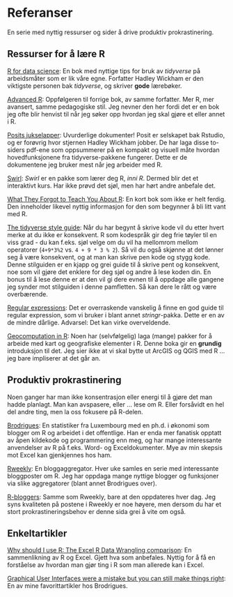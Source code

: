 # Referanser {.unnumbered}

En serie med nyttig ressurser og sider å drive produktiv prokrastinering.

## Ressurser for å lære R

[R for data science](https://r4ds.hadley.nz/): En bok med nyttige tips for bruk av *tidyverse* på arbeidsmåter som er lik våre egne. Forfatter Hadley Wickham er den viktigste personen bak *tidyverse*, og skriver **gode** lærebøker. 

[Advanced R](https://adv-r.hadley.nz/): Oppfølgeren til forrige bok, av samme forfatter. Mer R, mer avansert, samme pedagogiske stil. Jeg nevner den her fordi det er en bok jeg ofte blir henvist til når jeg søker opp hvordan jeg skal gjøre et eller annet i R.

[Posits jukselapper](https://posit.co/resources/cheatsheets/): Uvurderlige dokumenter! Posit er selskapet bak Rstudio, og er forøvrig hvor stjernen Hadley Wickham jobber. De har laga disse to-siders pdf-ene som oppsummerer på en kompakt og visuell måte hvordan hovedfunksjonene fra tidyverse-pakkene fungerer. Dette er de dokumentene jeg bruker mest når jeg arbeider med R. 

[Swirl](https://swirlstats.com/): *Swirl* er en pakke som lærer deg R, *inni R*. Dermed blir det et interaktivt kurs. Har ikke prøvd det sjøl, men har hørt andre anbefale det. 

[What They Forgot to Teach You About R](https://rstats.wtf/): En kort bok som ikke er helt ferdig. Den inneholder likevel nyttig informasjon for den som begynner å bli litt vant med R.

[The tidyverse style guide](https://style.tidyverse.org/index.html): Når du har begynt å skrive kode vil du etter hvert merke at du ikke er konsekvent. R som kodespråk gir deg frie tøyler til en viss grad - du kan f.eks. sjøl velge om du vil ha mellomrom mellom operatorer (`4+9*3%2` vs. `4 + 9 * 3 % 2`). Så vil du også skjønne at det lønner seg å være konsekvent, og at man kan skrive pen kode og stygg kode. Denne stilguiden er en kjapp og grei guide til å skrive pent og konsekvent, noe som vil gjøre det enklere for deg sjøl og andre å lese koden din. En bonus til å lese denne er at den vil gi dere evnen til å oppdage alle gangene jeg synder mot stilguiden i denne pamfletten. Så kan dere le rått og være overbærende. 

[Regular expressions](https://www.regular-expressions.info/tutorial.html): Det er overraskende vanskelig å finne en god guide til regular expression, som vi bruker i blant annet *stringr*-pakka. Dette er en av de mindre dårlige. Advarsel: Det kan virke overveldende.

[Geocomputation in R](https://geocompr.robinlovelace.net/index.html): Noen har (selvfølgelig) laga (mange) pakker for å arbeide med kart og geografiske elementer i R. Denne boka gir en **grundig** introduksjon til det. Jeg sier ikke at vi skal bytte ut ArcGIS og QGIS med R ... jeg bare impliserer at det går an. 

## Produktiv prokrastinering

Noen ganger har man ikke konsentrasjon eller energi til å gjøre det man hadde planlagt. Man kan avspasere, eller ... lese om R. Eller forsåvidt en hel del andre ting, men la oss fokusere på R-delen.

[Brodrigues](https://www.brodrigues.co/): En statistiker fra Luxembourg med en ph.d. i økonomi som blogger om R og arbeidet i det offentlige. Han er enda mer fanatisk opptatt av åpen kildekode og programmering enn meg, og har mange interessante anvendelser av R på f.eks. Word- og Exceldokumenter. Mye av min skepsis mot Excel kan gjenkjennes hos ham. 

[Rweekly](https://rweekly.org/): En bloggaggregator. Hver uke samles en serie med interessante bloggposter om R. Jeg har oppdaga mange nyttige blogger og funksjoner via slike aggregatorer (blant annet Brodrigues over).

[R-bloggers](Why should I use R: The Excel R Data Wrangling comparison): Samme som Rweekly, bare at den oppdateres hver dag. Jeg syns kvaliteten på postene i Rweekly er noe høyere, men dersom du har et stort prokrastineringsbehov er denne sida grei å vite om også.

## Enkeltartikler

[Why should I use R: The Excel R Data Wrangling comparison](https://www.jumpingrivers.com/blog/comparing-r-excel-data-wrangling/): En sammenlikning av R og Excel. Gjett hva som anbefales. Nyttig for å få en forståelse av hvordan man gjør ting i R som man allerede kan i Excel. 

[Graphical User Interfaces were a mistake but you can still make things right](https://www.brodrigues.co/blog/2020-11-21-guis_mistake/): En av mine favorittartikler hos Brodrigues. 